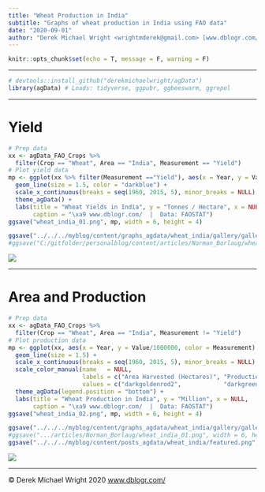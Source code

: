 ```yaml
---
title: "Wheat Production in India"
subtitle: "Graphs of wheat production in India using FAO data"
date: "2020-09-01"
author: "Derek Michael Wright <wrightmderek@gmail.com> [www.dblogr.com/](https://dblogr.netlify.com/) [-Image Gallery-](https://dblogr.netlify.app/graphs_agdata/wheat_india/)"
---
```


```r
knitr::opts_chunk$set(echo = T, message = F, warning = F)
```

---

```r
# devtools::install_github("derekmichaelwright/agData")
library(agData) # Loads: tidyverse, ggpubr, ggbeeswarm, ggrepel
```

---

# Yield

```r
# Prep data
xx <- agData_FAO_Crops %>% 
  filter(Crop == "Wheat", Area == "India", Measurement == "Yield")
# Plot yield data
mp <- ggplot(xx %>% filter(Measurement =="Yield"), aes(x = Year, y = Value) ) +
  geom_line(size = 1.5, color = "darkblue") +
  scale_x_continuous(breaks = seq(1960, 2015, 5), minor_breaks = NULL) +
  theme_agData() +
  labs(title = "Wheat Yields in India", y = "Tonnes / Hectare", x = NULL,
       caption = "\xa9 www.dblogr.com/  |  Data: FAOSTAT")
ggsave("wheat_india_01.png", mp, width = 6, height = 4)
```

```r
ggsave("../../../myblog/content/graphs_agdata/wheat_india/gallery/gallery/wheat_india_01.png", mp, width = 6, height = 4)
#ggsave("C:/gitfolder/personalblog/content/articles/Norman_Borlaug/wheat_india_02.png", width = 6, height = 4)
```

![](wheat_india_01.png)

---

# Area and Production

```r
# Prep data
xx <- agData_FAO_Crops %>% 
  filter(Crop == "Wheat", Area == "India", Measurement != "Yield")
# Plot production data
mp <- ggplot(xx, aes(x = Year, y = Value/1000000, color = Measurement) ) +
  geom_line(size = 1.5) +
  scale_x_continuous(breaks = seq(1960, 2015, 5), minor_breaks = NULL) +
  scale_color_manual(name   = NULL,
                     labels = c("Area Harvested (Hectares)", "Production (Tonnes)"),
                     values = c("darkgoldenrod2",            "darkgreen")) +
  theme_agData(legend.position = "bottom") + 
  labs(title = "Wheat Production in India", y = "Million", x = NULL,
       caption = "\xa9 www.dblogr.com/  |  Data: FAOSTAT")
ggsave("wheat_india_02.png", mp, width = 6, height = 4)
```

```r
ggsave("../../../myblog/content/graphs_agdata/wheat_india/gallery/gallery/wheat_india_02.png", mp, width = 6, height = 4)
#ggsave(".../articles/Norman_Borlaug/wheat_india_01.png", width = 6, height = 4)
ggsave("../../../myblog/content/posts_agdata/wheat_india/featured.png", mp, width = 6, height = 4)
```

![](wheat_india_02.png)

---

&copy; Derek Michael Wright 2020 [www.dblogr.com/](https://dblogr.netlify.com/)